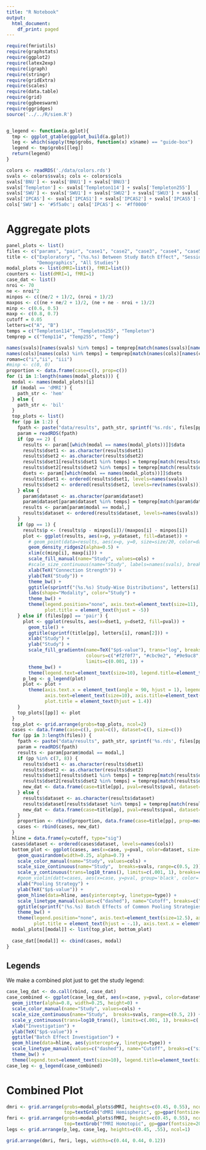 ```yaml
---
title: "R Notebook"
output:
  html_document:
    df_print: paged
---
```


```r
require(fmriutils)
require(graphstats)
require(ggplot2)
require(latex2exp)
require(igraph)
require(stringr)
require(gridExtra)
require(scales)
require(data.table)
require(grid)
require(ggbeeswarm)
require(ggridges)
source('../../R/siem.R')


g_legend <- function(a.gplot){
  tmp <- ggplot_gtable(ggplot_build(a.gplot))
  leg <- which(sapply(tmp$grobs, function(x) x$name) == "guide-box")
  legend <- tmp$grobs[[leg]]
  return(legend)
}
```

```r
colors <- readRDS('./data/colors.rds')
svals <- colors$svals; cols <- colors$cols
svals['BNU'] <- svals['BNU1'] + svals['BNU3']
svals['Templeton'] <- svals['Templeton114'] + svals['Templeton255']
svals['SWU'] <- svals['SWU1'] + svals['SWU2'] + svals['SWU3'] + svals['SWU4']
svals['IPCAS'] <- svals['IPCAS1'] + svals['IPCAS2'] + svals['IPCAS5'] + svals['IPCAS6'] + svals['IPCAS8']
cols['SWU'] <- '#5f5a0c'; cols['IPCAS'] <- '#ff0000'
```
# Aggregate plots

```r
panel_plots <- list()
files <- c("params", "pair", "case1", "case2", "case3", "case4", "case5", "case6")
title <- c("Exploratory", "(%s.%s) Between Study Batch Effect", "Sessions", "Individuals", "Sexes", "Sites",
           "Demographics", "All Studies")
modal_plots <- list(dMRI=list(), fMRI=list())
counters <- list(dMRI=1, fMRI=1)
case_dat <- list()
nroi <- 70
ne <- nroi^2
minpos <- c((ne/2 + 1)/2, (nroi + 1)/2)
maxpos <- c((ne + ne/2 + 1)/2, (ne + ne - nroi + 1)/2)
minp <- c(0.6, 0.5)
maxp <- c(0.8, 0.7)
cutoff = 0.05
letters=c("A", "B")
temps = c("Templeton114", "Templeton255", "Templeton")
temprep = c("Temp114", "Temp255", "Temp")

names(svals)[names(svals) %in% temps] = temprep[match(names(svals)[names(svals) %in% temps], temps)]
names(cols)[names(cols) %in% temps] = temprep[match(names(cols)[names(cols) %in% temps], temps)]
roman=c("i","ii", "iii")
#minp <- c(0, 0)
proportion <- data.frame(case=c(), prop=c())
for (i in 1:length(names(modal_plots))) {
  modal <- names(modal_plots)[i]
  if (modal == 'dMRI') {
    path_str <- 'hem'
  } else {
    path_str <- 'bil'
  }
  top_plots <- list()
  for (pp in 1:2) {
    fpath <- paste("data/results", path_str, sprintf('%s.rds', files[pp]), sep="_")
    param = readRDS(fpath)
    if (pp == 2) {
      results <- param[[which(modal == names(modal_plots))]]$data
      results$dset1 <- as.character(results$dset1)
      results$dset2 <- as.character(results$dset2)
      results$dset1[results$dset1 %in% temps] = temprep[match(results$dset1[results$dset1 %in% temps], temps)]
      results$dset2[results$dset2 %in% temps] = temprep[match(results$dset2[results$dset2 %in% temps], temps)]
      dsets <- param[[which(modal == names(modal_plots))]]$dsets
      results$dset1 <- ordered(results$dset1, levels=names(svals))
      results$dset2 <- ordered(results$dset2, levels=rev(names(svals)))
    } else {
      param$dataset <- as.character(param$dataset)
      param$dataset[param$dataset %in% temps] = temprep[match(param$dataset[param$dataset %in% temps], temps)]
      results <- param[param$modal == modal,]
      results$dataset <- ordered(results$dataset, levels=names(svals))
    }
    if (pp == 1) {
      results$p <- (results$p - minpos[i])/(maxpos[i] - minpos[i])
      plot <- ggplot(results, aes(x=p, y=dataset, fill=dataset)) +
        # geom_point(data=results, aes(x=p, y=0, size=size/20, color=dataset), alpha=0.8) +
        geom_density_ridges2(alpha=0.5) +
        xlim(c(minp[i], maxp[i])) +
        scale_fill_manual(name="Study", values=cols) +
        #scale_size_continuous(name="Study", labels=names(svals), breaks=svals) +
        xlab(TeX("Connection Strength")) +
        ylab(TeX("Study")) +
        theme_bw() +
        ggtitle(sprintf("(%s.%s) Study-Wise Distributions", letters[i], roman[1])) +
        labs(shape="Modality", color="Study") +
        theme_bw() +
        theme(legend.position="none", axis.text=element_text(size=11), axis.title=element_text(size=14),
              plot.title = element_text(hjust = -5))
    } else if (files[pp] == 'pair') {
      plot <- ggplot(results, aes(x=dset1, y=dset2, fill=pval)) +
        geom_tile() +
        ggtitle(sprintf(title[pp], letters[i], roman[2])) +
        xlab("Study") +
        ylab("Study") +
        scale_fill_gradientn(name=TeX("$p$-value"), trans="log", breaks=c(0.001, 0.01, 0.1, 1),
                             colours=c("#f2f0f7", "#cbc9e2", "#9e9ac8", "#6a51a3"),
                             limits=c(0.001, 1)) +
        theme_bw() +
        theme(legend.text=element_text(size=10), legend.title=element_text(size=14))
      p_leg <- g_legend(plot)
      plot <- plot +
        theme(axis.text.x = element_text(angle = 90, hjust = 1), legend.position="none",
              axis.text=element_text(size=10), axis.title=element_text(size=14),
              plot.title = element_text(hjust = 1.4))
    }
    top_plots[[pp]] <- plot
  }
  top_plot <- grid.arrange(grobs=top_plots, ncol=2)
  cases <- data.frame(case=c(), pval=c(), dataset=c(), size=c())
  for (pp in 3:length(files)) {
    fpath <- paste("data/results", path_str, sprintf('%s.rds', files[pp]), sep="_")
    param = readRDS(fpath)
    results <- param[param$modal == modal,]
    if (pp %in% c(7, 8)) {
      results$dset1 <- as.character(results$dset1)
      results$dset2 <- as.character(results$dset2)
      results$dset1[results$dset1 %in% temps] = temprep[match(results$dset1[results$dset1 %in% temps], temps)]
      results$dset2[results$dset2 %in% temps] = temprep[match(results$dset2[results$dset2 %in% temps], temps)]
      new_dat <- data.frame(case=title[pp], pval=results$pval, dataset=results$dset1, size=results$size)
    } else {
      results$dataset <- as.character(results$dataset)
      results$dataset[results$dataset %in% temps] = temprep[match(results$dataset[results$dataset %in% temps], temps)]
      new_dat <- data.frame(case=title[pp], pval=results$pval, dataset=results$dataset, size=results$size)
    }
    proportion <- rbind(proportion, data.frame(case=title[pp], prop=mean(results$pval < cutoff, na.rm=TRUE)))
    cases <- rbind(cases, new_dat)
  }
  hline = data.frame(y=cutoff, type="sig")
  cases$dataset <- ordered(cases$dataset, levels=names(cols))
  bottom_plot <- ggplot(cases, aes(x=case, y=pval, color=dataset, size=size), drop=FALSE) +
    geom_quasirandom(width=0.25, alpha=0.7) +
    scale_color_manual(name="Study", values=cols) +
    scale_size_continuous(name="Study",  breaks=svals, range=c(0.5, 2)) +
    scale_y_continuous(trans=log10_trans(), limits=c(.001, 1), breaks=c(.001, .01, .1, 1)) +
    #geom_violin(datt=cases, aes(x=case, y=pval, group='black', color='black')) +
    xlab("Pooling Strategy") +
    ylab(TeX("$p$-value")) +
    geom_hline(data=hline, aes(yintercept=y, linetype=type)) +
    scale_linetype_manual(values=c("dashed"), name="Cutoff", breaks=c("sig"), labels=lapply(c("$\\alpha = 0.05"), TeX)) +
    ggtitle(sprintf("(%s.%s) Batch Effects of Common Pooling Strategies", letters[i], roman[3])) +
    theme_bw() +
    theme(legend.position="none", axis.text=element_text(size=12.5), axis.title=element_text(size=14),
          plot.title = element_text(hjust = -.1), axis.text.x = element_text(size=12.5, angle=20, hjust=1))
  modal_plots[[modal]] <- list(top_plot, bottom_plot)
  
  case_dat[[modal]] <- cbind(cases, modal)
}
```

## Legends

We make a combined plot just to get the study legend:

```r
case_leg_dat <- do.call(rbind, case_dat)
case_combined <- ggplot(case_leg_dat, aes(x=case, y=pval, color=dataset, size=size)) +
  geom_jitter(alpha=0.8, width=0.25, height=0) +
  scale_color_manual(name="Study", values=cols) +
  scale_size_continuous(name="Study",  breaks=svals, range=c(0.5, 2)) +
  scale_y_continuous(trans=log10_trans(), limits=c(.001, 1), breaks=c(.001, .01, .1, 1)) +
  xlab("Investigation") +
  ylab(TeX("$p$-value")) +
  ggtitle("Batch Effect Investigation") +
  geom_hline(data=hline, aes(yintercept=y, linetype=type)) +
  scale_linetype_manual(values=c("dashed"), name="Cutoff", breaks=c("sig"), labels=lapply(c("$\\alpha = 0.05"), TeX)) +
  theme_bw() +
  theme(legend.text=element_text(size=10), legend.title=element_text(size=14))
case_leg <- g_legend(case_combined)
```


# Combined Plot

```r
dmri <- grid.arrange(grobs=modal_plots$dMRI, heights=c(0.45, 0.55), ncol=1,
                     top=textGrob("dMRI Hemispheric", gp=gpar(fontsize=20)))
fmri <- grid.arrange(grobs=modal_plots$fMRI, heights=c(0.45, 0.55), ncol=1,
                     top=textGrob("fMRI Homotopic", gp=gpar(fontsize=20)))
legs <- grid.arrange(p_leg, case_leg, heights=c(0.45, .55), ncol=1)
```

```r
grid.arrange(dmri, fmri, legs, widths=c(0.44, 0.44, 0.12))
```
